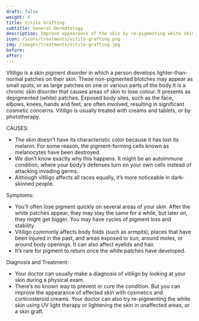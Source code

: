 ---
draft: false
weight: 4
title: Vitilo Grafting
subtitle: General Dermatology
description: Improve appearance of the skin by re-pigmenting white skin with UV therapy or lightening unaffected skin.
icon: /icons/treatments/vitilo-grafting.png
img: /images/treatments/vitilo-grafting.jpg
before:  
after:  
---

Vitiligo is a skin pigment disorder in which a person develops lighter-than-normal patches on their skin. These non-pigmented blotches may appear as small spots, or as large patches on one or various parts of the body.It is a chronic skin disorder that causes areas of skin to lose colour. It presents as depigmented (white) patches. Exposed body sites, such as the face, elbows, knees, hands and feet, are often involved, resulting in significant cosmetic concerns. Vitiligo is usually treated with creams and tablets, or by phototherapy.

CAUSES:
- The skin doesn’t have its characteristic color because it has lost its melanin. For some reason, the pigment-forming cells known as melanocytes have been destroyed.
- We don’t know exactly why this happens. It might be an autoimmune condition, where your body’s defenses turn on your own cells instead of attacking invading germs.
- Although vitiligo affects all races equally, it’s more noticeable in dark-skinned people.

Symptoms:
- You’ll often lose pigment quickly on several areas of your skin. After the white patches appear, they may stay the same for a while, but later on, they might get bigger. You may have cycles of pigment loss and stability.
- Vitiligo commonly affects body folds (such as armpits), places that have been injured in the past, and areas exposed to sun, around moles, or around body openings. It can also affect eyelids and hair.
- It’s rare for pigment to return once the white patches have developed.

Diagnosis and Treatment:
- Your doctor can usually make a diagnosis of vitiligo by looking at your skin during a physical exam.
- There’s no known way to prevent or cure the condition. But you can improve the appearance of affected skin with cosmetics and corticosteroid creams. Your doctor can also try re-pigmenting the white skin using UV light therapy or lightening the skin in unaffected areas, or a skin graft.
